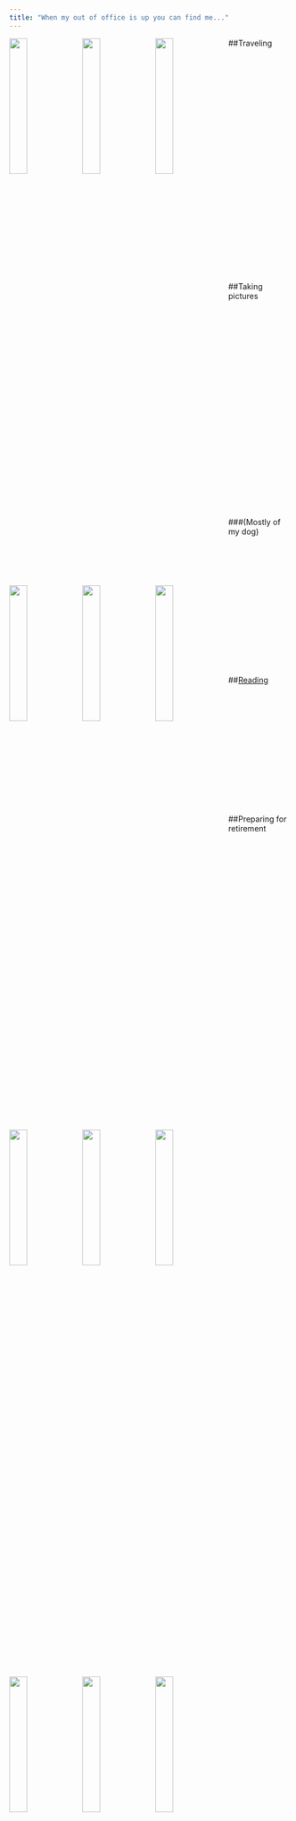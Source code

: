 ```yaml
---
title: "When my out of office is up you can find me..."
---
```

<link rel="stylesheet" href="fonts/academicons.min.css"/>

##Traveling
<img src="images/2018_vancouver.jpg" style="width:25%; margin-right: 5px" align="left"> <img src="images/2018_charleston.jpg" style="width:25%; margin-right: 5px" align="left"><img src="images/2016_prague.png" style="width:25%; margin-right: 5px" align="left"><img src="images/2017_austin2.png" style="width:25%; margin-right: 5px; margin-top: 5px" align="left"><img src="images/2018_seattle2.png" style="width:25%; margin-right: 5px; margin-top: 5px" align="left"> <img src="images/2017_denver.png" style="width:25%; margin-right: 5px; margin-top: 5px" align="left">  

<br><br><br><br><br><br><br><br><br><br><br><br><br><br><br><br><br><br><br><br><br><br><br>  

##Taking pictures  
<img src="images/pictures_photog.png" style="width:25%; margin-right: 5px" align="left"> <img src="images/pictures_jellyfish.jpg" style="width:25%; margin-right: 5px" align="left"> <img src="images/pictures_NYC.jpg" style="width:25%; margin-right: 5px" align="left">  <img src="images/pictures_balloons.jpg" style="width:25%; margin-right: 5px; margin-top: 5px" align="left">  <img src="images/pictures_juggle.jpg" style="width:25%; margin-right: 5px; margin-top: 5px" align="left">  <img src="images/pictures_rose.jpg" style="width:25%; margin-right: 5px; margin-top: 5px" align="left">  
<br><br><br><br><br><br><br><br><br><br><br><br><br><br><br><br><br><br><br><br><br>  

###(Mostly of my dog)
<img src="images/lulu.jpg" style="width:25%; margin-right: 5px" align="left">  <img src="images/lulu2.jpg" style="width:25%; margin-right: 5px" align="left">  <img src="images/lulu3.jpg" style="width:25%; margin-right: 5px" align="left">  


<br><br><br><br><br><br><br><br><br><br><br><br><br>

##[Reading](https://www.goodreads.com/user/show/54387017-jessica)
<img src="images/book_ove.jpg" style="width:15%; margin-right: 5px" align="left"><img src="images/book_confidence.jpg" style="width:15%; margin-right: 5px" align="left"><img src="images/book_math.jpg" style="width:15%; margin-right: 5px" align="left"><img src="images/book_malala.jpg" style="width:15%; margin-right: 5px" align="left"><img src="images/book_alwaysis.jpg" style="width:15%; margin-right: 5px" align="left">  
  
<br><br><br><br><br><br><br><br><br><br><br><br>  

##Preparing for retirement
<video width="320" height="240" controls>
  <source src="images/20181021_141315.mp4" type="video/mp4">
</video>